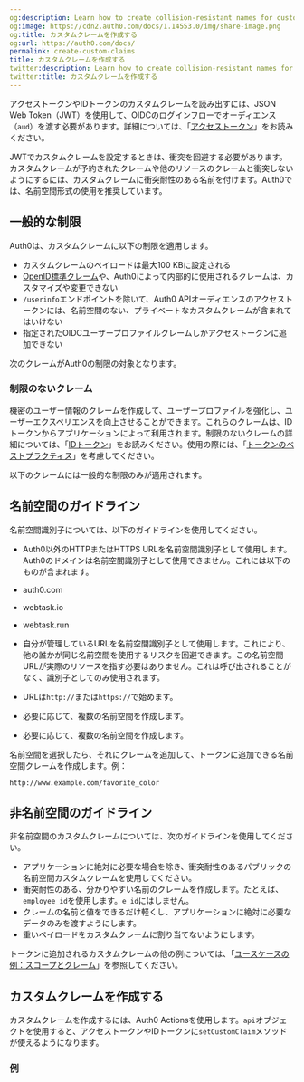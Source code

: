 ```yaml
---
og:description: Learn how to create collision-resistant names for custom claims.
og:image: https://cdn2.auth0.com/docs/1.14553.0/img/share-image.png
og:title: カスタムクレームを作成する
og:url: https://auth0.com/docs/
permalink: create-custom-claims
title: カスタムクレームを作成する
twitter:description: Learn how to create collision-resistant names for custom claims.
twitter:title: カスタムクレームを作成する
---
```


アクセストークンやIDトークンのカスタムクレームを読み出すには、JSON Web Token（JWT）を使用して、OIDCのログインフローでオーディエンス（`aud`）を渡す必要があります。詳細については、「[アクセストークン](/security/tokens/access-tokens)」をお読みください。

JWTでカスタムクレームを設定するときは、衝突を回避する必要があります。カスタムクレームが予約されたクレームや他のリソースのクレームと衝突しないようにするには、カスタムクレームに衝突耐性のある名前を付けます。Auth0では、名前空間形式の使用を推奨しています。



## 一般的な制限

Auth0は、カスタムクレームに以下の制限を適用します。

* カスタムクレームのペイロードは最大100 KBに設定される
* [OpenID標準クレーム](https://openid.net/specs/openid-connect-core-1_0.html#IDToken)や、Auth0によって内部的に使用されるクレームは、カスタマイズや変更できない
* `/userinfo`エンドポイントを除いて、Auth0 APIオーディエンスのアクセストークンには、名前空間のない、プライベートなカスタムクレームが含まれてはいけない
* 指定されたOIDCユーザープロファイルクレームしかアクセストークンに追加できない

次のクレームがAuth0の制限の対象となります。



### 制限のないクレーム

機密のユーザー情報のクレームを作成して、ユーザープロファイルを強化し、ユーザーエクスペリエンスを向上させることができます。これらのクレームは、IDトークンからアプリケーションによって利用されます。制限のないクレームの詳細については、「[IDトークン](/security/tokens/id-tokens)」をお読みください。使用の際には、「[トークンのベストプラクティス](/security/tokens/token-best-practices)」を考慮してください。

以下のクレームには一般的な制限のみが適用されます。



## 名前空間のガイドライン



名前空間識別子については、以下のガイドラインを使用してください。

* Auth0以外のHTTPまたはHTTPS URLを名前空間識別子として使用します。Auth0のドメインは名前空間識別子として使用できません。これには以下のものが含まれます。

* auth0.com
* webtask.io
* webtask.run
* 自分が管理しているURLを名前空間識別子として使用します。これにより、他の誰かが同じ名前空間を使用するリスクを回避できます。この名前空間URLが実際のリソースを指す必要はありません。これは呼び出されることがなく、識別子としてのみ使用されます。
* URLは`http://`または`https://`で始めます。
* 必要に応じて、複数の名前空間を作成します。
* 必要に応じて、複数の名前空間を作成します。

名前空間を選択したら、それにクレームを追加して、トークンに追加できる名前空間クレームを作成します。例：

`http://www.example.com/favorite_color`

## 非名前空間のガイドライン

非名前空間のカスタムクレームについては、次のガイドラインを使用してください。

* アプリケーションに絶対に必要な場合を除き、衝突耐性のあるパブリックの名前空間カスタムクレームを使用してください。
* 衝突耐性のある、分かりやすい名前のクレームを作成します。たとえば、`employee_id`を使用します。`e_id`にはしません。
* クレームの名前と値をできるだけ軽くし、アプリケーションに絶対に必要なデータのみを渡すようにします。
* 重いペイロードをカスタムクレームに割り当てないようにします。

トークンに追加されるカスタムクレームの他の例については、「[ユースケースの例：スコープとクレーム](/apis/scopes/sample-use-cases-scopes-and-claims)」を参照してください。

## カスタムクレームを作成する

カスタムクレームを作成するには、Auth0 Actionsを使用します。`api`オブジェクトを使用すると、アクセストークンやIDトークンに`setCustomClaim`メソッドが使えるようになります。

### 例